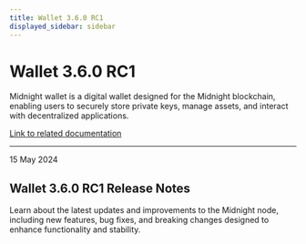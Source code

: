 ```yaml
---
title: Wallet 3.6.0 RC1
displayed_sidebar: sidebar
---
```


# Wallet 3.6.0 RC1

Midnight wallet is a digital wallet designed for the Midnight blockchain, enabling users to securely store private keys, manage assets, and interact with decentralized applications.

[Link to related documentation](../../learn/introduction/wallets)

---

<div 
  style={{
    marginTop: '0',
    fontSize: '1rem',
    fontWeight: 'normal',
    marginBottom: '0.5rem'
  }}
>
  15 May 2024
</div>

## Wallet 3.6.0 RC1 Release Notes

Learn about the latest updates and improvements to the Midnight node, including new features, bug fixes, and breaking changes designed to enhance functionality and stability.
